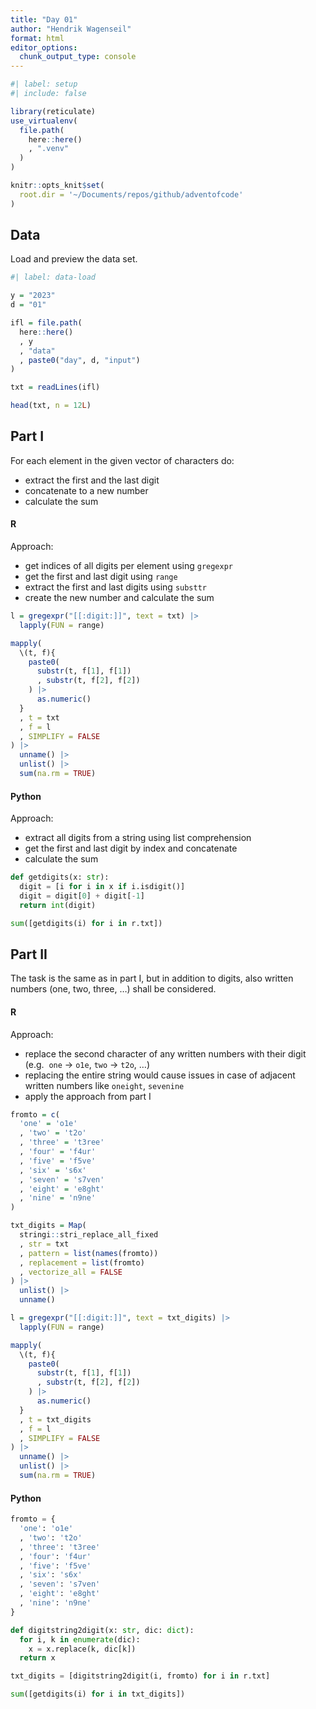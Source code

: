 ```yaml
---
title: "Day 01"
author: "Hendrik Wagenseil"
format: html
editor_options: 
  chunk_output_type: console
---
```


```r
#| label: setup
#| include: false

library(reticulate)
use_virtualenv(
  file.path(
    here::here()
    , ".venv"
  )
)

knitr::opts_knit$set(
  root.dir = '~/Documents/repos/github/adventofcode'
)
```

## Data 

Load and preview the data set. 

```r
#| label: data-load

y = "2023"
d = "01"

ifl = file.path(
  here::here()
  , y
  , "data"
  , paste0("day", d, "input")
)

txt = readLines(ifl)

head(txt, n = 12L)
```

## Part I

For each element in the given vector of characters do:  

* extract the first and the last digit 
* concatenate to a new number
* calculate the sum  

::: {.panel-tabset}

#### R 

Approach:  

* get indices of all digits per element using `gregexpr`
* get the first and last digit using `range`
* extract the first and last digits using `substtr`
* create the new number and calculate the sum

```r
l = gregexpr("[[:digit:]]", text = txt) |> 
  lapply(FUN = range) 

mapply(
  \(t, f){
    paste0(
      substr(t, f[1], f[1])
      , substr(t, f[2], f[2])
    ) |> 
      as.numeric()
  }
  , t = txt
  , f = l
  , SIMPLIFY = FALSE
) |> 
  unname() |> 
  unlist() |> 
  sum(na.rm = TRUE)
```

#### Python 

Approach:  

* extract all digits from a string using list comprehension
* get the first and last digit by index and concatenate
* calculate the sum

```python
def getdigits(x: str):
  digit = [i for i in x if i.isdigit()]
  digit = digit[0] + digit[-1]
  return int(digit)

sum([getdigits(i) for i in r.txt])
```

:::


## Part II

The task is the same as in part I, but in addition to digits, also written 
numbers (one, two, three, ...) shall be considered.

::: {.panel-tabset}

#### R 

Approach:  

* replace the second character of any written numbers with their digit (e.g. 
`one` -> `o1e`, `two` -> `t2o`, ...) 
* replacing the entire string would cause issues in case of adjacent written 
numbers like `oneight`, `sevenine`
* apply the approach from part I

```r
fromto = c(
  'one' = 'o1e'
  , 'two' = 't2o'
  , 'three' = 't3ree'
  , 'four' = 'f4ur'
  , 'five' = 'f5ve'
  , 'six' = 's6x'
  , 'seven' = 's7ven'
  , 'eight' = 'e8ght'
  , 'nine' = 'n9ne'
)

txt_digits = Map(
  stringi::stri_replace_all_fixed
  , str = txt
  , pattern = list(names(fromto))
  , replacement = list(fromto)
  , vectorize_all = FALSE
) |> 
  unlist() |> 
  unname()

l = gregexpr("[[:digit:]]", text = txt_digits) |> 
  lapply(FUN = range) 

mapply(
  \(t, f){
    paste0(
      substr(t, f[1], f[1])
      , substr(t, f[2], f[2])
    ) |> 
      as.numeric()
  }
  , t = txt_digits
  , f = l
  , SIMPLIFY = FALSE
) |> 
  unname() |> 
  unlist() |> 
  sum(na.rm = TRUE)
```

#### Python 

```python
fromto = {
  'one': 'o1e'
  , 'two': 't2o'
  , 'three': 't3ree'
  , 'four': 'f4ur'
  , 'five': 'f5ve'
  , 'six': 's6x'
  , 'seven': 's7ven'
  , 'eight': 'e8ght'
  , 'nine': 'n9ne'
}

def digitstring2digit(x: str, dic: dict):
  for i, k in enumerate(dic):
    x = x.replace(k, dic[k])
  return x

txt_digits = [digitstring2digit(i, fromto) for i in r.txt]    

sum([getdigits(i) for i in txt_digits])
```

:::
